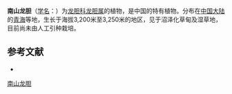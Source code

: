 {{Speciesbox
| name = 南山龙胆
| status = 
| status_system = 
| image =
| genus = Gentiana
| species = grumii
| authority = Kusnez.
}}

'''南山龙胆'''（[[学名|学名]]：{{lang|la|''Gentiana grumii''}}）为[[龙胆科|龙胆科]][[龙胆属|龙胆属]]的植物，是中国的特有植物。分布在[[中国大陆|中国大陆]]的[[青海|青海]]等地，生长于海拔3,200米至3,250米的地区，见于沼泽化草甸及湿草地，目前尚未由人工引种栽培。

== 参考文献 ==
<div class="references-small">
* {{cite web| url =http://www.bioinfo.cn/db05/KmzwSpecies.php?action=view&id=7884| title =南山龙胆| work =《中国高等植物数据库全库》| publisher =中国科学院微生物研究所| author =昆明植物研究所| accessdate =2009-02-24| deadurl =yes| archiveurl =https://web.archive.org/web/20160305095525/http://www.bioinfo.cn/db05/KmzwSpecies.php?action=view&id=7884| archivedate =2016-03-05}}
</div>
{{Taxonbar|from=Q10907591}}

[[Category:龙胆属|南山龙胆]]


{{植物小作品}}